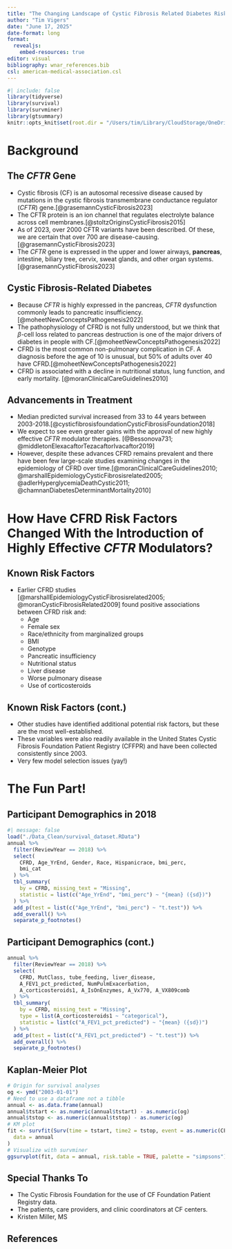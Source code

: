 ```yaml
---
title: "The Changing Landscape of Cystic Fibrosis Related Diabetes Risk Factors Between 2003-2018"
author: "Tim Vigers"
date: "June 17, 2025"
date-format: long
format: 
  revealjs:
    embed-resources: true
editor: visual
bibliography: wnar_references.bib
csl: american-medical-association.csl
---
```


```r
#| include: false
library(tidyverse)
library(survival)
library(survminer)
library(gtsummary)
knitr::opts_knit$set(root.dir = "/Users/tim/Library/CloudStorage/OneDrive-TheUniversityofColoradoDenver/Vigers/CF/Christine Chan/CF Registry")
```

# Background

## The *CFTR* Gene

-   Cystic fibrosis (CF) is an autosomal recessive disease caused by mutations in the cystic fibrosis transmembrane conductance regulator (*CFTR*) gene.[@grasemannCysticFibrosis2023]
-   The CFTR protein is an ion channel that regulates electrolyte balance across cell membranes.[@stoltzOriginsCysticFibrosis2015]
-   As of 2023, over 2000 CFTR variants have been described. Of these, we are certain that over 700 are disease-causing.[@grasemannCysticFibrosis2023]
-   The *CFTR* gene is expressed in the upper and lower airways, **pancreas**, intestine, biliary tree, cervix, sweat glands, and other organ systems.[@grasemannCysticFibrosis2023]

## Cystic Fibrosis-Related Diabetes

-   Because *CFTR* is highly expressed in the pancreas, *CFTR* dysfunction commonly leads to pancreatic insufficiency.[@moheetNewConceptsPathogenesis2022]
-   The pathophysiology of CFRD is not fully understood, but we think that $\beta$-cell loss related to pancreas destruction is one of the major drivers of diabetes in people with CF.[@moheetNewConceptsPathogenesis2022]
-   CFRD is the most common non-pulmonary complication in CF. A diagnosis before the age of 10 is unusual, but 50% of adults over 40 have CFRD.[@moheetNewConceptsPathogenesis2022]
-   CFRD is associated with a decline in nutritional status, lung function, and early mortality. [@moranClinicalCareGuidelines2010]

## Advancements in Treatment

- Median predicted survival increased from 33 to 44 years between 2003-2018.[@cysticfibrosisfoundationCysticFibrosisFoundation2018]
- We expect to see even greater gains with the approval of new highly effective *CFTR* modulator therapies. [@Bessonova731; @middletonElexacaftorTezacaftorIvacaftor2019]
- However, despite these advances CFRD remains prevalent and there have been few large-scale studies examining changes in the epidemiology of CFRD over time.[@moranClinicalCareGuidelines2010; @marshallEpidemiologyCysticFibrosisrelated2005; @adlerHyperglycemiaDeathCystic2011; @chamnanDiabetesDeterminantMortality2010]

# How Have CFRD Risk Factors Changed With the Introduction of Highly Effective *CFTR* Modulators?

## Known Risk Factors {.smaller}

- Earlier CFRD studies [@marshallEpidemiologyCysticFibrosisrelated2005; @moranCysticFibrosisRelated2009] found positive associations between CFRD risk and:
  - Age
  - Female sex
  - Race/ethnicity from marginalized groups
  - BMI
  - Genotype
  - Pancreatic insufficiency
  - Nutritional status
  - Liver disease
  - Worse pulmonary disease 
  - Use of corticosteroids
  
## Known Risk Factors (cont.)
- Other studies have identified additional potential risk factors, but these are the most well-established.
- These variables were also readily available in the United States Cystic Fibrosis Foundation Patient Registry (CFFPR) and have been collected consistently since 2003.
- Very few model selection issues (yay!)

# The Fun Part!

## Participant Demographics in 2018 {.smaller}

```r
#| message: false
load("./Data_Clean/survival_dataset.RData")
annual %>%
  filter(ReviewYear == 2018) %>%
  select(
    CFRD, Age_YrEnd, Gender, Race, Hispanicrace, bmi_perc,
    bmi_cat
  ) %>%
  tbl_summary(
    by = CFRD, missing_text = "Missing",
    statistic = list(c("Age_YrEnd", "bmi_perc") ~ "{mean} ({sd})")
  ) %>%
  add_p(test = list(c("Age_YrEnd", "bmi_perc") ~ "t.test")) %>%
  add_overall() %>%
  separate_p_footnotes()
```

## Participant Demographics (cont.) {.smaller}

```r
annual %>%
  filter(ReviewYear == 2018) %>%
  select(
    CFRD, MutClass, tube_feeding, liver_disease,
    A_FEV1_pct_predicted, NumPulmExacerbation,
    A_corticosteroids1, A_IsOnEnzymes, A_Vx770, A_VX809comb
  ) %>%
  tbl_summary(
    by = CFRD, missing_text = "Missing",
    type = list(A_corticosteroids1 ~ "categorical"),
    statistic = list(c("A_FEV1_pct_predicted") ~ "{mean} ({sd})")
  ) %>%
  add_p(test = list(c("A_FEV1_pct_predicted") ~ "t.test")) %>%
  add_overall() %>%
  separate_p_footnotes()
```

## Kaplan-Meier Plot

```r
# Origin for survival analyses
og <- ymd("2003-01-01")
# Need to use a dataframe not a tibble
annual <- as.data.frame(annual)
annual$tstart <- as.numeric(annual$tstart) - as.numeric(og)
annual$tstop <- as.numeric(annual$tstop) - as.numeric(og)
# KM plot
fit <- survfit(Surv(time = tstart, time2 = tstop, event = as.numeric(CFRD) == 2) ~ age_group,
  data = annual
)
# Visualize with survminer
ggsurvplot(fit, data = annual, risk.table = TRUE, palette = "simpsons")
```

## Special Thanks To

- The Cystic Fibrosis Foundation for the use of CF Foundation Patient Registry data.  
- The patients, care providers, and clinic coordinators at CF centers.
- Kristen Miller, MS

## References
